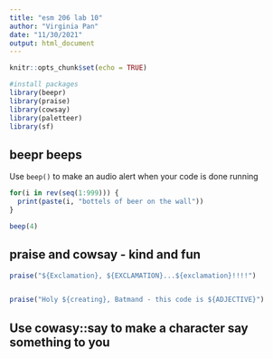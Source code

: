 ```yaml
---
title: "esm 206 lab 10"
author: "Virginia Pan"
date: "11/30/2021"
output: html_document
---
```


```r
knitr::opts_chunk$set(echo = TRUE)

#install packages
library(beepr)
library(praise)
library(cowsay)
library(paletteer)
library(sf)
```

## beepr beeps

Use `beep()` to make an audio alert when your code is done running 

```r
for(i in rev(seq(1:999))) {
  print(paste(i, "bottels of beer on the wall"))
}

beep(4)
```

## praise and cowsay - kind and fun

```r
praise("${Exclamation}, ${EXCLAMATION}...${exclamation}!!!!")


praise("Holy ${creating}, Batmand - this code is ${ADJECTIVE}")
```

## Use cowasy::say to make a character say something to you



